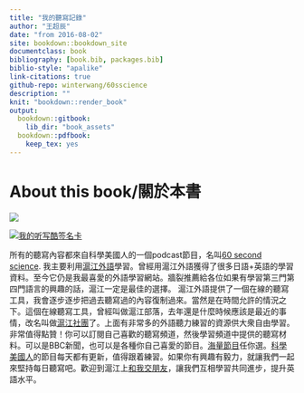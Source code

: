 ```yaml
---
title: "我的聽寫記錄"
author: "王超辰"
date: "from 2016-08-02"
site: bookdown::bookdown_site
documentclass: book
bibliography: [book.bib, packages.bib]
biblio-style: "apalike"
link-citations: true
github-repo: winterwang/60sscience
description: ""
knit: "bookdown::render_book"
output:
  bookdown::gitbook:
    lib_dir: "book_assets"
  bookdown::pdfbook:
    keep_tex: yes
---
```


# About this book/關於本書

![](img/60ss.jpg)

[![我的听写酷签名卡](http://ting.hujiang.com/sign/2650279)](http://ting.hujiang.com/u2650279/)

所有的聽寫內容都來自科學美國人的一個podcast節目，名叫[60 second science](http://www.scientificamerican.com/podcast/60-second-science/).
我主要利用[滬江外語](http://www.hujiang.com/)學習。曾經用滬江外語獲得了很多日語+英語的學習資料。至今它仍是我最喜愛的外語學習網站。牆裂推薦給各位如果有學習第三門第四門語言的興趣的話，滬江一定是最佳的選擇。
滬江外語提供了一個在線的聽寫工具，我會逐步逐步把過去聽寫過的內容復制過來。當然是在時間允許的情況之下。這個在線聽寫工具，曾經叫做滬江部落，去年還是什麼時候應該是最近的事情，改名叫做[滬江社團](http://ting.hujiang.com/jp/)了。上面有非常多的外語聽力練習的資源供大衆自由學習。非常值得點贊！你可以訂閱自己喜歡的聽寫頻道，然後學習頻道中提供的聽寫材料。可以是BBC新聞，也可以是各種你自己喜愛的節目。[海量節目](http://ting.hujiang.com/menu/)任你選。[科學美國人](http://ting.hujiang.com/sixtysecondscience/)的節目每天都有更新，值得跟着練習。如果你有興趣有毅力，就讓我們一起來堅持每日聽寫吧。歡迎到滬江上[和我交朋友](http://bulo.hujiang.com/u/2650279/)，讓我們互相學習共同進步，提升英語水平。
